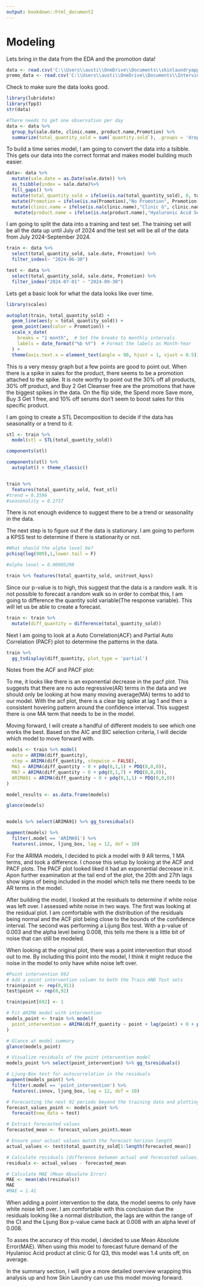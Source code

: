 ```yaml
---
output: bookdown::html_document2
---
```


# Modeling

Lets bring in the data from the EDA and the promotion data!

```r
data <- read.csv('C:\\Users\\austi\\OneDrive\\Documents\\skinlaundryapp\\subset_data.csv')
promo_data <- read.csv('C:\\Users\\austi\\OneDrive\\Documents\\Interviews\\Skin Laundry\\Promotion details and dates.csv')
```

Check to make sure the data looks good.

```r
library(lubridate)
library(fpp3)
str(data)

#There needs to get one observation per day
data <- data %>%
  group_by(sale.date, clinic.name, product.name,Promotion) %>%
  summarize(total_quantity_sold = sum(`quantity.sold`), .groups = 'drop')

```

To build a time series model, I am going to convert the data into a tsibble.
This gets our data into the correct format and makes model building much
easier.

```r
data<- data %>%
  mutate(sale.date = as.Date(sale.date)) %>%
  as_tsibble(index = sale.date)%>%
  fill_gaps() %>%
  mutate(total_quantity_sold = ifelse(is.na(total_quantity_sold), 0, total_quantity_sold)) %>% 
  mutate(Promotion = ifelse(is.na(Promotion),"No Promotion", Promotion)) %>%
  mutate(clinic.name = ifelse(is.na(clinic.name),"Clinic G", clinic.name)) %>%
   mutate(product.name = ifelse(is.na(product.name),"Hyaluronic Acid Serum", product.name))
```

I am going to split the data into a training and test set. The training set
will be all the data up until July of 2024 and the test set will be all of the
data from July 2024-September 2024.

```r
train <- data %>% 
  select(total_quantity_sold, sale.date, Promotion) %>% 
  filter_index(~ "2024-06-30")

test <- data %>% 
  select(total_quantity_sold, sale.date, Promotion) %>% 
  filter_index("2024-07-01" ~ "2024-09-30")
```

Lets get a basic look for what the data looks like over time.

```r
library(scales)

autoplot(train, total_quantity_sold) +
  geom_line(aes(y = total_quantity_sold)) +
  geom_point(aes(color = Promotion)) +
  scale_x_date(
    breaks = "1 month",  # Set the breaks to monthly intervals
    labels = date_format("%b %Y")  # Format the labels as Month-Year
  ) +
  theme(axis.text.x = element_text(angle = 90, hjust = 1, vjust = 0.5))
```

This is a very messy graph but a few points are good to point out. When there is
a spike in sales for the product, there seems to be a promotion attached to the
spike. It is note worthy to point out the 30% off all products, 30% off product,
and Buy 2 Get Cleanser free are the promotions that have the biggest spikes in
the data. On the flip side, the Spend more Save more, Buy 3 Get 1 free, and 10%
off serums don't seem to boost sales for this specific product. 

I am going to create a STL Decomposition to decide if the data has 
seasonality or a trend to it.

```r
stl <- train %>%
  model(stl = STL(total_quantity_sold))

components(stl)

components(stl) %>%
  autoplot() + theme_classic()


train %>% 
  features(total_quantity_sold, feat_stl)
#trend = 0.3596
#seasonality = 0.2737
```

There is not enough evidence to suggest there to be a trend or seasonality in 
the data.

The next step is to figure out if the data is stationary. I am going to perform
a KPSS test to determine if there is stationarity or not.

```r
#What should the alpha level be?
pchisq(log(909),1,lower.tail = F)

#alpha level = 0.00905298

train %>% features(total_quantity_sold, unitroot_kpss)
```

Since our p-value is to high, this suggest that the data is a random walk.
It is not possible to forecast a random walk so in order to combat this, I am
going to difference the quantity sold variable(The response variable). This will
let us be able to create a forecast.

```r
train <- train %>%
  mutate(diff_quantity = difference(total_quantity_sold))
```

Next I am going to look at a Auto Correlation(ACF) and Partial Auto Correlation
(PACF) plot to determine the patterns in the data.

```r
train %>%
  gg_tsdisplay(diff_quantity, plot_type = 'partial')
```

Notes from the ACF and PACF plot:

To me, it looks like there is an exponential decrease in the pacf plot. This
suggests that there are no auto regressive(AR) terms in the data and we should
only be looking at how many moving average(MA) terms to add to our model.
With the acf plot, there is a clear big spike at lag 1 and then a consistent
hovering pattern around the confidence interval. This suggest there is one MA
term that needs to be in the model.

Moving forward, I will create a handful of different models to see which one
works the best. Based on the AIC and BIC selection criteria, I will decide
which model to move forward with.

```r
models <- train %>% model(
  auto = ARIMA(diff_quantity),
  step = ARIMA(diff_quantity, stepwise = FALSE),
  MA1 = ARIMA(diff_quantity ~ 0 + pdq(0,1,1) + PDQ(0,0,0)),
  MA7 = ARIMA(diff_quantity ~ 0 + pdq(0,1,7) + PDQ(0,0,0)),
  ARIMA91 = ARIMA(diff_quantity ~ 0 + pdq(9,1,1) + PDQ(0,0,0))
)

model_results <- as.data.frame(models)

glance(models)


models %>% select(ARIMA91) %>% gg_tsresiduals()

augment(models) %>%
  filter(.model == 'ARIMA91') %>%
  features(.innov, ljung_box, lag = 12, dof = 10)
```

For the ARIMA models, I decided to pick a model with 9 AR terms, 1 MA terms, and
took a difference. I choose this setup by looking at the ACF and PACF plots.
The PACF plot looked liked it had an exponential decrease in it. Apon further
examination at the tail end of the plot, the 20th and 27th lags show signs
of being included in the model which tells me there needs to be AR terms in the
model.

After building the model, I looked at the residuals to determine if white noise
was left over. I assessed white noise in two ways. The first was looking at the
residual plot. I am comfortable with the distribution of the residuals being
normal and the ACF plot being close to the bounds of the confidence interval. 
The second was performing a Lijung Box test. With a p-value of 0.003 and the
alpha level being 0.008, this tells me there is a little bit of noise that
can still be modeled.

When looking at the original plot, there was a point intervention that stood
out to me. By including this point into the model, I think it might reduce the
noise in the model to only have white noise left over.

```r
#Point intervention 692
# Add a point intervention column to both the Train AND Test sets
train$point <- rep(0,911)
test$point <- rep(0,92)

train$point[692] <- 1

# Fit ARIMA model with intervention
models_point <- train %>% model(
  point_intervention = ARIMA(diff_quantity ~ point + lag(point) + 0 + pdq(9,1,1) + PDQ(0,0,0))
)

# Glance at model summary
glance(models_point)

# Visualize residuals of the point intervention model
models_point %>% select(point_intervention) %>% gg_tsresiduals()

# Ljung-Box test for autocorrelation in the residuals
augment(models_point) %>%
  filter(.model == 'point_intervention') %>%
  features(.innov, ljung_box, lag = 12, dof = 10)

# Forecasting the next 92 periods beyond the training data and plotting
forecast_values_point <- models_point %>%
  forecast(new_data = test)

# Extract forecasted values
forecasted_mean <- forecast_values_point$.mean

# Ensure your actual values match the forecast horizon length
actual_values <- test$total_quantity_sold[1:length(forecasted_mean)]

# Calculate residuals (difference between actual and forecasted values)
residuals <- actual_values - forecasted_mean

# Calculate MAE (Mean Absolute Error)
MAE <- mean(abs(residuals))
MAE
#MAE = 1.41
```

When adding a point intervention to the data, the model seems to only have white
noise left over. I am comfortable with this conclusion due the residuals looking
like a normal distribution, the lags are within the range of the CI and the 
Lijung Box p-value came back at 0.008 with an alpha level of 0.008.

To asses the accuracy of this model, I decided to use Mean Absolute Error(MAE).
When using this model to forecast future demand of the Hyulanioc Acid product
at clinic G for Q3, this model was 1.4 units off, on average.

In the summary section, I will give a more detailed overview wrapping this
analysis up and how Skin Laundry can use this model moving forward.
